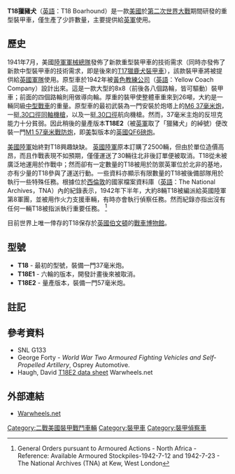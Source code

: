 {{noteTA
|G1=Military
}}
{{Infobox weapon
|is_vehicle=yes
|名稱={{lang|en|T18}}獵豬犬重型裝甲車 [[File:Flag_of_the_United_States.svg|30px]]<br />{{lang|en|T18 Boarhound}}
|圖片=[[Image:T18E2-armored-car-haugh-1.JPG|300px]]
|照片說明=
|類型= [[裝甲車|裝甲車]]
|代號= 
|服役= 
|退役= 
|產地= {{USA}}
|設計= [[黃色教練公司|黃色教練公司]]
|生產= 
|產量= 至少30輛
|造價= 
|用戶= {{UK}}
|衍生自= 原生型
|衍生= T18E1<br/>T18E2
| 乘員=5人 
| 長度=6.2公尺
| 寬度=3.1公尺
| 高度=2.6公尺
| 重量=26.8噸
| 裝甲=9.5至50.8毫米
| 主要=[[QF_6磅炮|M1 57毫米炮]]
| 次要=2×[[白朗寧M1919中型機槍|白朗寧M1919中型機槍]]
| 引擎=2×GMC六汽缸引擎
| 引擎馬力=2×125匹馬力
| 懸  掛=8×8路輪
| 平地時速=80公里／小時
| 馬力/重量=9.4匹／噸
| 行動=400公里
}}
'''T18獵豬犬'''（[[英語|英語]]：T18 Boarhound）是一款[[美國|美國]]於[[第二次世界大戰|第二次世界大戰]]期間研發的重型裝甲車，僅生產了少許數量，主要提供給[[英軍|英軍]]使用。

== 歷史 ==
1941年7月，美國[[美國陸軍軍械兵|陸軍軍械總隊]]發佈了新款重型裝甲車的技術需求（同時亦發佈了新款中型裝甲車的技術需求，即是後來的[[T17獵鹿犬|T17獵鹿犬裝甲車]]），該款裝甲車將被提供給[[英國軍隊|英國軍隊]]使用。原型車於1942年被[[黃色教練公司|黃色教練公司]]（[[英語|英語]]：Yellow Coach Company）設計出來。這是一款大型的8x8（前後各八個路輪，皆可驅動）裝甲車；前面的四個路輪則用做導向輪。厚重的裝甲使整體車重來到26噸，大約是一輛同級[[中型戰車|中型戰車]]的重量。原型車的最初武裝為一門安裝於炮塔上的[[M3反坦克炮|M6 37毫米炮]]，一挺[[白朗寧M1919中型機槍|.30口徑]][[同軸機槍|同軸機槍]]，以及一挺[[白朗寧M1919中型機槍|.30口徑]]航向機槍。然而，37毫米主炮的反坦克能力十分貧弱。因此稍後的量產版本'''T18E2'''（被[[英軍|英軍]]取了「獵豬犬」的綽號）便改裝一門[[QF_6磅炮|M1 57毫米戰防炮]]，即[[美国|美]]製版本的[[英國|英國]][[QF6磅炮|QF6磅炮]]。

[[美國陸軍|美國陸軍]]始終對T18興趣缺缺。 [[英國陸軍|英國陸軍]]原本訂購了2500輛，但由於單位造價高昂，而且作戰表現不如預期，僅僅運送了30輛往北非後訂單便被取消。T18從未被廣泛地運用於作戰中；然而卻有一定數量的T18被用於防禦英軍位於北非的基地，亦有少量的T18參與了運送行動。一些資料亦顯示有限數量的T18被後備部隊用於執行一些特殊任務。根據位於[[伦敦|西倫敦]]的國家檔案資料庫（[[英語|英語]]：The National Archives，TNA）內的紀錄表示，1942年下半年，大約8輛T18被編派給英國陸軍第8軍團，並被用作火力支援車輛，有時亦會執行偵察任務。然而紀錄亦指出沒有任何一輛T18被指派執行重要任務。 <ref>General Orders pursuant to Armoured Actions - North Africa - Reference: Available Armoured Stockpiles-1942-7-12 and 1942-7-23 - The National Archives (TNA) at Kew, West London</ref>

目前世界上唯一倖存的T18保存於[[英國|英國]][[伯文頓兵營|伯文頓]]的[[博文顿坦克博物馆|戰車博物館]]。

== 型號 ==
* '''T18''' - 最初的型號，裝備一門37毫米炮。
* '''T18E1''' - 六輪的版本，開發計畫後來被取消。
* '''T18E2''' - 量產版本，裝備一門57毫米炮。

== 註記 ==
{{Reflist}}

== 參考資料 ==
* SNL G133
* George Forty - ''World War Two Armoured Fighting Vehicles and Self-Propelled Artillery'', Osprey Automotive.
* Haugh, David [http://www.warwheels.net/images/T18E2AC_DataSheetHAUGHv2.pdf T18E2 data sheet]{{Wayback|url=http://www.warwheels.net/images/T18E2AC_DataSheetHAUGHv2.pdf |date=20120208040959 }} Warwheels.net

== 外部連結 ==
* [http://www.warwheels.net/T18E2BoarhoundArmoredCarINDEX.html Warwheels.net]{{Wayback|url=http://www.warwheels.net/T18E2BoarhoundArmoredCarINDEX.html |date=20070927004938 }}
{{二次大戰美軍AFVs}}

[[Category:二戰美國裝甲戰鬥車輛|Category:二戰美國裝甲戰鬥車輛]]
[[Category:裝甲車|Category:裝甲車]]
[[Category:裝甲偵察車|Category:裝甲偵察車]]
